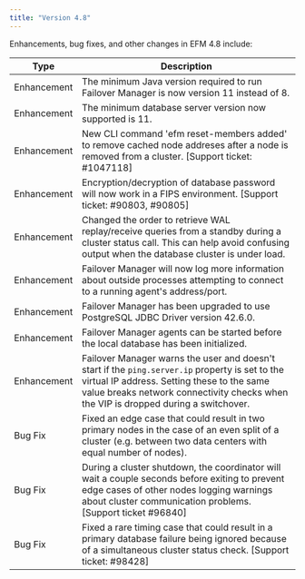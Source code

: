 ```yaml
---
title: "Version 4.8"
---
```


Enhancements, bug fixes, and other changes in EFM 4.8 include:

| Type | Description |
| ---- |------------ |
| Enhancement | The minimum Java version required to run Failover Manager is now version 11 instead of 8. |
| Enhancement | The minimum database server version now supported is 11.  |
| Enhancement | New CLI command 'efm reset-members added' to remove cached node addreses after a node is removed from a cluster. [Support ticket: #1047118]|
| Enhancement | Encryption/decryption of database password will now work in a FIPS environment. [Support ticket: #90803, #90805] |
| Enhancement | Changed the order to retrieve WAL replay/receive queries from a standby during a cluster status call. This can help avoid confusing output when the database cluster is under load. |
| Enhancement | Failover Manager will now log more information about outside processes attempting to connect to a running agent's address/port. |
| Enhancement | Failover Manager has been upgraded to use PostgreSQL JDBC Driver version 42.6.0. |
| Enhancement | Failover Manager agents can be started before the local database has been initialized. |
| Enhancement | Failover Manager warns the user and doesn't start if the `ping.server.ip` property is set to the virtual IP address. Setting these to the same value breaks network connectivity checks when the VIP is dropped during a switchover. |
| Bug Fix | Fixed an edge case that could result in two primary nodes in the case of an even split of a cluster (e.g. between two data centers with equal number of nodes). |
| Bug Fix | During a cluster shutdown, the coordinator will wait a couple seconds before exiting to prevent edge cases of other nodes logging warnings about cluster communication problems. [Support ticket #96840]|
| Bug Fix | Fixed a rare timing case that could result in a primary database failure being ignored because of a simultaneous cluster status check. [Support ticket: #98428] |
